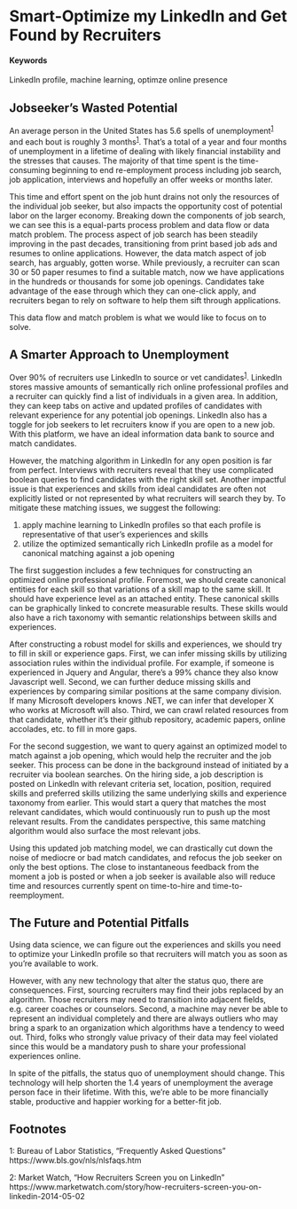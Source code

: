 # Smart-Optimize my LinkedIn and Get Found by Recruiters {#smarter-jobseeking}

#### Keywords {-}

LinkedIn profile, machine learning, optimze online presence

## Jobseeker's Wasted Potential

An average person in the United States has 5.6 spells of unemployment<sup>[1](#footnote1)</sup> and each bout is roughly 3 months<sup>[1](#footnote1)</sup>. That's a total of a year and four months of unemployment in a lifetime of dealing with likely financial instability and the stresses that causes. The majority of that time spent is the time-consuming beginning to end re-employment process including job search, job application, interviews and hopefully an offer weeks or months later. 

This time and effort spent on the job hunt drains not only the resources of the individual job seeker, but also impacts the opportunity cost of potential labor on the larger economy. Breaking down the components of job search, we can see this is a equal-parts process problem and data flow or data match problem.  The process aspect of job search has been steadily improving in the past decades, transitioning from print based job ads and resumes to online applications. However, the data match aspect of job search, has arguably, gotten worse. While previously, a recruiter can scan 30 or 50 paper resumes to find a suitable match, now we have applications in the hundreds or thousands for some job openings. Candidates take advantage of the ease through which they can one-click apply, and recruiters began to rely on software to help them sift through applications.

This data flow and match problem is what we would like to focus on to solve.

## A Smarter Approach to Unemployment

Over 90% of recruiters use LinkedIn to source or vet candidates<sup>[1](#footnote2)</sup>. LinkedIn stores massive amounts of semantically rich online professional profiles and a recruiter can quickly find a list of individuals in a given area. In addition, they can keep tabs on active and updated profiles of candidates with relevant experience for any potential job openings. LinkedIn also has a toggle for job seekers to let recruiters know if you are open to a new job. With this platform, we have an ideal information data bank to source and match candidates.

However, the matching algorithm in LinkedIn for any open position is far from perfect. Interviews with recruiters reveal that they use complicated boolean queries to find candidates with the right skill set. Another impactful issue is that experiences and skills from ideal candidates are often not explicitly listed or not represented by what recruiters will search they by. To mitigate these matching issues, we suggest the following:

1. apply machine learning to LinkedIn profiles so that each profile is representative of that user's experiences and skills
2. utilize the optimized semantically rich LinkedIn profile as a model for canonical matching against a job opening

The first suggestion includes a few techniques for constructing an optimized online professional profile. Foremost, we should create canonical entities for each skill so that variations of a skill map to the same skill. It should have experience level as an attached entity. These canonical skills can be graphically linked to concrete measurable results. These skills would also have a rich taxonomy with semantic relationships between skills and experiences.

After constructing a robust model for skills and experiences, we should try to fill in skill or experience gaps. First, we can infer missing skills by utilizing association rules within the individual profile. For example, if someone is experienced in Jquery and Angular, there's a 99% chance they also know Javascript well. Second, we can further deduce missing skills and experiences by comparing similar positions at the same company division. If many Microsoft developers knows .NET, we can infer that developer X who works at Microsoft will also. Third, we can crawl related resources from that candidate, whether it's their github repository, academic papers, online accolades, etc. to fill in more gaps. 

For the second suggestion, we want to query against an optimized model to match against a job opening, which would help the recruiter and the job seeker. This process can be done in the background instead of initiated by a recruiter via boolean searches. On the hiring side, a job description is posted on LinkedIn with relevant criteria set, location, position, required skills and preferred skills utilizing the same underlying skills and experience taxonomy from earlier. This would start a query that matches the most relevant candidates, which would continuously run to push up the most relevant results. From the candidates perspective, this same matching algorithm would also surface the most relevant jobs.

Using this updated job matching model, we can drastically cut down the noise of mediocre or bad match candidates, and refocus the job seeker on only the best options. The close to instantaneous feedback from the moment a job is posted or when a job seeker is available also will reduce time and resources currently spent on time-to-hire and time-to-reemployment.

## The Future and Potential Pitfalls 

Using data science, we can figure out the experiences and skills you need to optimize your LinkedIn profile so that recruiters will match you as soon as you're available to work. 

However, with any new technology that alter the status quo, there are consequences. First, sourcing recruiters may find their jobs replaced by an algorithm. Those recruiters may need to transition into adjacent fields, e.g. career coaches or counselors. Second, a machine may never be able to represent an individual completely and there are always outliers who may bring a spark to an organization which algorithms have a tendency to weed out. Third, folks who strongly value privacy of their data may feel violated since this would be a mandatory push to share your professional experiences online.

In spite of the pitfalls, the status quo of unemployment should change. This technology will help shorten the 1.4 years of unemployment the average person face in their lifetime.  With this, we're able to be more financially stable, productive and happier working for a better-fit job.


## Footnotes

<a name="footnote1">1</a>: Bureau of Labor Statistics, "Frequently Asked Questions" https://www.bls.gov/nls/nlsfaqs.htm

<a name="footnote2">2</a>: Market Watch, "How Recruiters Screen you on LinkedIn" https://www.marketwatch.com/story/how-recruiters-screen-you-on-linkedin-2014-05-02



